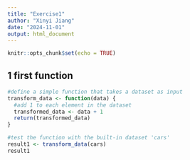 ```yaml
---
title: "Exercise1"
author: "Xinyi Jiang"
date: "2024-11-01"
output: html_document
---
```


```r
knitr::opts_chunk$set(echo = TRUE)
```

## 1 first function
```r
#define a simple function that takes a dataset as input
transform_data <- function(data) {
  #add 1 to each element in the dataset
  transformed_data <- data + 1
  return(transformed_data)
}

#test the function with the built-in dataset 'cars'
result1 <- transform_data(cars)
result1
```

